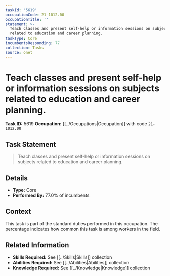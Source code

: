```yaml
---
taskId: '5619'
occupationCode: 21-1012.00
occupationTitle: ''
statement: >-
  Teach classes and present self-help or information sessions on subjects
  related to education and career planning.
taskType: Core
incumbentsResponding: 77
collection: Tasks
source: onet
---
```

# Teach classes and present self-help or information sessions on subjects related to education and career planning.

**Task ID:** 5619
**Occupation:** [[../Occupations|Occupation]] with code `21-1012.00`

## Task Statement

> Teach classes and present self-help or information sessions on subjects related to education and career planning.

## Details

- **Type:** Core
- **Performed By:** 77.0% of incumbents

## Context

This task is part of the standard duties performed in this occupation. The percentage indicates how common this task is among workers in the field.

## Related Information

- **Skills Required:** See [[../Skills|Skills]] collection
- **Abilities Required:** See [[../Abilities|Abilities]] collection
- **Knowledge Required:** See [[../Knowledge|Knowledge]] collection
